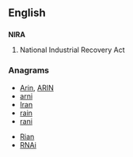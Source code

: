 ==English==

==={{initialism-old|en}}===
'''NIRA'''

# {{US}} National Industrial Recovery Act

===Anagrams===
* [[Arin#English|Arin]], [[ARIN#English|ARIN]]
* [[arni#English|arni]]
* [[Iran#English|Iran]]
* [[rain#English|rain]]
* [[rani#English|rani]]

* [[Rian#English|Rian]]
* [[RNAi#English|RNAi]]